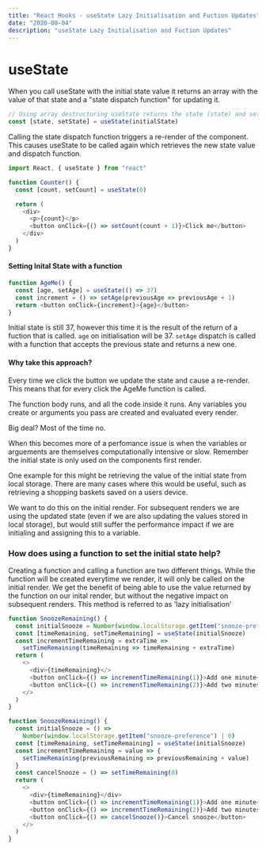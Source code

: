 ```yaml
---
title: "React Hooks - useState Lazy Initialisation and Fuction Updates"
date: "2020-08-04"
description: "useState Lazy Initialisation and Fuction Updates"
---
```



# useState

When you call useState with the initial state value it returns an array with the value of that state and a "state dispatch function" for updating it.

```js
// Using array destructuring useState returns the state (state) and set state dispatch function (setState)
const [state, setState] = useState(initialState)
```

Calling the state dispatch function triggers a re-render of the component. This causes useState to be called again which retrieves the new state value and dispatch function.

```js
import React, { useState } from "react"

function Counter() {
  const [count, setCount] = useState(0)

  return (
    <div>
      <p>{count}</p>
      <button onClick={() => setCount(count + 1)}>Click me</button>
    </div>
  )
}
```

#### Setting Inital State with a function

```js
function AgeMe() {
  const [age, setAge] = useState(() => 37)
  const increment = () => setAge(previousAge => previousAge + 1)
  return <button onClick={increment}>{age}</button>
}
```

<AgeMe />

Initial state is still 37, however this time it is the result of the return of a fuction that is called.
`age` on initialisation will be 37.
`setAge` dispatch is called with a function that accepts the previous state and returns a new one.

#### Why take this approach?

Every time we click the button we update the state and cause a re-render.
This means that for every click the AgeMe function is called.

The function body runs, and all the code inside it runs.
Any variables you create or arguments you pass are created and evaluated every render.

Big deal? Most of the time no.

When this becomes more of a perfomance issue is when the variables or arguements are themselves computationally intensive or slow.
Remember the initial state is only used on the components first render.

One example for this might be retrieving the value of the initial state from local storage.
There are many cases where this would be useful, such as retrieving a shopping baskets saved on a users device.

We want to do this on the initial render. For subsequent renders we are using the updated state (even if we are also updating the values stored in local storage),
but would still suffer the performance impact if we are initialing and assigning this to a variable.

### How does using a function to set the initial state help?

Creating a function and calling a function are two different things.
While the function will be created everytime we render, it will only be called on the initial render.
We get the benefit of being able to use the value returned by the function on our inital render, but without the negative impact on subsequent renders.
This method is referred to as 'lazy initialisation'

```js
function SnoozeRemaining() {
  const initialSnooze = Number(window.localStorage.getItem("snooze-preference"))
  const [timeRemaining, setTimeRemaining] = useState(initialSnooze)
  const incrementTimeRemaining = extraTime =>
    setTimeRemaining(timeRemaining => timeRemaining + extraTime)
  return (
    <>
      <div>{timeRemaining}</>
      <button onClick={() => incrementTimeRemaining(1)}>Add one minute</button>
      <button onClick={() => incrementTimeRemaining(2)}>Add two minutes</button>
    </>
  )
}
```

```js
function SnoozeRemaining() {
  const initialSnooze = () =>
    Number(window.localStorage.getItem("snooze-preference") | 0)
  const [timeRemaining, setTimeRemaining] = useState(initialSnooze)
  const incrementTimeRemaining = value => {
    setTimeRemaining(previousRemaining => previousRemaining + value)
  }
  const cancelSnooze = () => setTimeRemaining(0)
  return (
    <>
      <div>{timeRemaining}</div>
      <button onClick={() => incrementTimeRemaining(1)}>Add one minute</button>
      <button onClick={() => incrementTimeRemaining(2)}>Add two minutes</button>
      <button onClick={() => cancelSnooze()}>Cancel snooze</button>
    </>
  )
}
```

<SnoozeRemaining />
